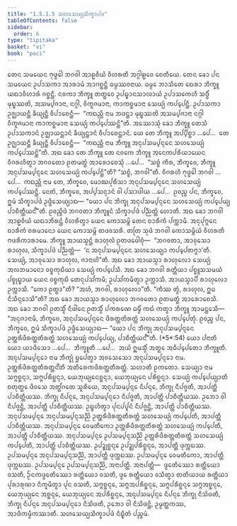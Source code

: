 ```yaml
---
title: "1.5.1.5 ᩈᩉᩈᩮᨿ᩠ᨿᩈᩥᨠ᩠ᨡᩣᨸᨴ"
tableOfContents: false
sidebar:
  order: 6
type: "tipitaka"
basket: "vi"
book: "paci"
---
```



<DynamicBreadcrumb />

<Division number="49" book="paci">

<Paragraph number="164" book="paci">
ᨲᩮᨶ ᩈᨾᨿᩮᨶ ᨻᩩᨴ᩠ᨵᩮᩤ ᨽᨣᩅᩤ ᩋᩣᩊᩅᩥᨿᩴ ᩅᩥᩉᩁᨲᩥ ᩋᨣ᩠ᨣᩤᩊᩅᩮ ᨧᩮᨲᩥᨿᩮ. ᨲᩮᨶ ᨡᩮᩣ ᨸᨶ ᩈᨾᨿᩮᨶ ᩏᨸᩣᩈᨠᩣ ᩋᩣᩁᩣᨾᩴ ᩋᩣᨣᨧ᩠ᨨᨶ᩠ᨲᩥ ᨵᨾ᩠ᨾᩔᩅᨶᩣᨿ. ᨵᨾ᩠ᨾᩮ ᨽᩣᩈᩥᨲᩮ ᨳᩮᩁᩣ ᨽᩥᨠ᩠ᨡᩪ ᨿᨳᩣᩅᩥᩉᩣᩁᩴ ᨣᨧ᩠ᨨᨶ᩠ᨲᩥ. ᨶᩅᨠᩣ ᨽᩥᨠ᩠ᨡᩪ ᨲᨲ᩠ᨳᩮᩅ ᩏᨸᨭ᩠ᨮᩣᨶᩈᩣᩃᩣᨿᩴ ᩏᨸᩣᩈᨠᩮᩉᩥ ᩈᨴ᩠ᨵᩥᩴ ᨾᩩᨭ᩠ᨮᩔᨲᩦ, ᩋᩈᨾ᩠ᨸᨩᩣᨶᩣ, ᨶᨣ᩠ᨣᩤ, ᩅᩥᨠᩪᨩᨾᩣᨶᩣ, ᨠᩣᨠᨧ᩠ᨨᨾᩣᨶᩣ ᩈᩮᨿ᩠ᨿᩴ ᨠᨸ᩠ᨸᩮᨶ᩠ᨲᩥ. ᩏᨸᩣᩈᨠᩣ ᩏᨩ᩠ᨫᩣᨿᨶ᩠ᨲᩥ ᨡᩥᨿ᩠ᨿᨶ᩠ᨲᩥ ᩅᩥᨸᩣᨧᩮᨶ᩠ᨲᩥ—  “ᨠᨳᨬ᩠ᩉᩥ ᨶᩣᨾ ᨽᨴᨶ᩠ᨲᩣ ᨾᩩᨭ᩠ᨮᩔᨲᩦ ᩋᩈᨾ᩠ᨸᨩᩣᨶᩣ ᨶᨣ᩠ᨣᩤ ᩅᩥᨠᩪᨩᨾᩣᨶᩣ ᨠᩣᨠᨧ᩠ᨨᨾᩣᨶᩣ ᩈᩮᨿ᩠ᨿᩴ ᨠᨸ᩠ᨸᩮᩔᨶ᩠ᨲᩦ”ᨲᩥ.
</Paragraph>

<Paragraph number="165" book="paci">
ᩋᩔᩮᩣᩈᩩᩴ ᨡᩮᩣ ᨽᩥᨠ᩠ᨡᩪ ᨲᩮᩈᩴ ᩏᨸᩣᩈᨠᩣᨶᩴ ᩏᨩ᩠ᨫᩣᨿᨶ᩠ᨲᩣᨶᩴ ᨡᩥᨿ᩠ᨿᨶ᩠ᨲᩣᨶᩴ ᩅᩥᨸᩣᨧᩮᨶ᩠ᨲᩣᨶᩴ. ᨿᩮ ᨲᩮ ᨽᩥᨠ᩠ᨡᩪ ᩋᨸ᩠ᨸᩥᨧ᩠ᨨᩣ …ᨸᩮ…  ᨲᩮ ᩏᨩ᩠ᨫᩣᨿᨶ᩠ᨲᩥ ᨡᩥᨿ᩠ᨿᨶ᩠ᨲᩥ ᩅᩥᨸᩣᨧᩮᨶ᩠ᨲᩥ—  “ᨠᨳᨬ᩠ᩉᩥ ᨶᩣᨾ ᨽᩥᨠ᩠ᨡᩪ ᩋᨶᩩᨸᩈᨾ᩠ᨸᨶ᩠ᨶᩮᨶ ᩈᩉᩈᩮᨿ᩠ᨿᩴ ᨠᨸ᩠ᨸᩮᩔᨶ᩠ᨲᩦ”ᨲᩥ.
</Paragraph>

<Paragraph number="166" book="paci">
ᩋᨳ ᨡᩮᩣ ᨲᩮ ᨽᩥᨠ᩠ᨡᩪ ᨲᩮ ᨶᩅᨠᩮ ᨽᩥᨠ᩠ᨡᩪ ᩋᨶᩮᨠᨸᩁᩥᨿᩣᨿᩮᨶ ᩅᩥᨣᩁᩉᩥᨲ᩠ᩅᩣ ᨽᨣᩅᨲᩮᩣ ᩑᨲᨾᨲ᩠ᨳᩴ ᩋᩣᩁᩮᩣᨧᩮᩈᩩᩴ …ᨸᩮ…  “ᩈᨧ᩠ᨧᩴ ᨠᩥᩁ, ᨽᩥᨠ᩠ᨡᩅᩮ, ᨽᩥᨠ᩠ᨡᩪ ᩋᨶᩩᨸᩈᨾ᩠ᨸᨶ᩠ᨶᩮᨶ ᩈᩉᩈᩮᨿ᩠ᨿᩴ ᨠᨸ᩠ᨸᩮᨶ᩠ᨲᩦ”ᨲᩥ? “ᩈᨧ᩠ᨧᩴ, ᨽᨣᩅᩤ”ᨲᩥ. ᩅᩥᨣᩁᩉᩥ ᨻᩩᨴ᩠ᨵᩮᩤ ᨽᨣᩅᩤ …ᨸᩮ…  ᨠᨳᨬ᩠ᩉᩥ ᨶᩣᨾ ᨲᩮ, ᨽᩥᨠ᩠ᨡᩅᩮ, ᨾᩮᩣᨥᨸᩩᩁᩥᩈᩣ ᩋᨶᩩᨸᩈᨾ᩠ᨸᨶ᩠ᨶᩮᨶ ᩈᩉᩈᩮᨿ᩠ᨿᩴ ᨠᨸ᩠ᨸᩮᩔᨶ᩠ᨲᩥ. ᨶᩮᨲᩴ, ᨽᩥᨠ᩠ᨡᩅᩮ, ᩋᨸ᩠ᨸᩈᨶ᩠ᨶᩣᨶᩴ ᩅᩤ ᨸᩈᩣᨴᩤᨿ …ᨸᩮ…  ᩑᩅᨬ᩠ᨧ ᨸᨶ, ᨽᩥᨠ᩠ᨡᩅᩮ, ᩍᨾᩴ ᩈᩥᨠ᩠ᨡᩣᨸᨴᩴ ᩏᨴ᩠ᨴᩥᩈᩮᨿ᩠ᨿᩣᨳ—
</Paragraph>

<Paragraph number="167" book="paci">
<Emphasis>“ᨿᩮᩣ ᨸᨶ ᨽᩥᨠ᩠ᨡᩩ ᩋᨶᩩᨸᩈᨾ᩠ᨸᨶ᩠ᨶᩮᨶ ᩈᩉᩈᩮᨿ᩠ᨿᩴ ᨠᨸ᩠ᨸᩮᨿ᩠ᨿ ᨸᩣᨧᩥᨲ᩠ᨲᩥᨿᨶ᩺”</Emphasis>ᨲᩥ.
</Paragraph>

<Paragraph number="168" book="paci">
ᩑᩅᨬ᩠ᨧᩥᨴᩴ ᨽᨣᩅᨲᩣ ᨽᩥᨠ᩠ᨡᩪᨶᩴ ᩈᩥᨠ᩠ᨡᩣᨸᨴᩴ ᨸᨬ᩠ᨬᨲ᩠ᨲᩴ ᩉᩮᩣᨲᩥ.
</Paragraph>

</Division>
<Division number="50" book="paci">

<Paragraph number="169" book="paci">
ᩋᨳ ᨡᩮᩣ ᨽᨣᩅᩤ ᩋᩣᩊᩅᩥᨿᩴ ᨿᨳᩣᨽᩥᩁᨶ᩠ᨲᩴ ᩅᩥᩉᩁᩥᨲ᩠ᩅᩣ ᨿᩮᨶ ᨠᩮᩣᩈᨾ᩠ᨻᩦ ᨲᩮᨶ ᨧᩣᩁᩥᨠᩴ ᨸᨠ᩠ᨠᩣᨾᩥ. ᩋᨶᩩᨸᩩᨻ᩠ᨻᩮᨶ ᨧᩣᩁᩥᨠᩴ ᨧᩁᨾᩣᨶᩮᩣ ᨿᩮᨶ ᨠᩮᩣᩈᨾ᩠ᨻᩦ ᨲᨴᩅᩈᩁᩥ. ᨲᨲᩕ ᩈᩩᨴᩴ ᨽᨣᩅᩤ ᨠᩮᩣᩈᨾ᩠ᨻᩥᨿᩴ ᩅᩥᩉᩁᨲᩥ ᨻᨴᩁᩥᨠᩣᩁᩣᨾᩮ. ᨽᩥᨠ᩠ᨡᩪ ᩋᩣᨿᩈ᩠ᨾᨶ᩠ᨲᩴ ᩁᩣᩉᩩᩃᩴ ᩑᨲᨴᩅᩮᩤᨧᩩᩴ—  “ᨽᨣᩅᨲᩣ, ᩋᩣᩅᩩᩈᩮᩣ ᩁᩣᩉᩩᩃ, ᩈᩥᨠ᩠ᨡᩣᨸᨴᩴ ᨸᨬ᩠ᨬᨲ᩠ᨲᩴ—  ‘ᨶ ᩋᨶᩩᨸᩈᨾ᩠ᨸᨶ᩠ᨶᩮᨶ ᩈᩉᩈᩮᨿ᩠ᨿᩣ ᨠᨸ᩠ᨸᩮᨲᨻ᩠ᨻᩣ’ᨲᩥ. ᩈᩮᨿ᩠ᨿᩴ, ᩋᩣᩅᩩᩈᩮᩣ ᩁᩣᩉᩩᩃ, ᨩᩣᨶᩣᩉᩦ”ᨲᩥ. ᩋᨳ ᨡᩮᩣ ᩋᩣᨿᩈ᩠ᨾᩣ ᩁᩣᩉᩩᩃᩮᩣ ᩈᩮᨿ᩠ᨿᩴ ᩋᩃᨽᨾᩣᨶᩮᩣ ᩅᨧ᩠ᨧᨠᩩᨭᩥᨿᩣ ᩈᩮᨿ᩠ᨿᩴ ᨠᨸ᩠ᨸᩮᩈᩥ. ᩋᨳ ᨡᩮᩣ ᨽᨣᩅᩤ ᩁᨲ᩠ᨲᩥᨿᩣ ᨸᨧ᩠ᨧᩪᩈᩈᨾᨿᩴ ᨸᨧ᩠ᨧᩩᨭ᩠ᨮᩣᨿ ᨿᩮᨶ ᩅᨧ᩠ᨧᨠᩩᨭᩥ ᨲᩮᨶᩩᨸᩈᩘᨠᨾᩥ; ᩏᨸᩈᩘᨠᨾᩥᨲ᩠ᩅᩣ ᩏᨠ᩠ᨠᩣᩈᩥ. ᩋᩣᨿᩈ᩠ᨾᩣᨸᩥ ᩁᩣᩉᩩᩃᩮᩣ ᩏᨠ᩠ᨠᩣᩈᩥ. “ᨠᩮᩣ ᩑᨲ᩠ᨳᩣ”ᨲᩥ? “ᩋᩉᩴ, ᨽᨣᩅᩤ, ᩁᩣᩉᩩᩃᩮᩣ”ᨲᩥ. “ᨠᩥᩔ ᨲ᩠ᩅᩴ, ᩁᩣᩉᩩᩃ, ᩍᨵ ᨶᩥᩈᩥᨶ᩠ᨶᩮᩣᩈᩦ”ᨲᩥ?
</Paragraph>

<Paragraph number="170" book="paci">
ᩋᨳ ᨡᩮᩣ ᩋᩣᨿᩈ᩠ᨾᩣ ᩁᩣᩉᩩᩃᩮᩣ ᨽᨣᩅᨲᩮᩣ ᩑᨲᨾᨲ᩠ᨳᩴ ᩋᩣᩁᩮᩣᨧᩮᩈᩥ. ᩋᨳ ᨡᩮᩣ ᨽᨣᩅᩤ ᩑᨲᩈ᩠ᨾᩥᩴ ᨶᩥᨴᩤᨶᩮ ᩑᨲᩈ᩠ᨾᩥᩴ ᨸᨠᩁᨱᩮ ᨵᨾ᩠ᨾᩥᩴ ᨠᨳᩴ ᨠᨲ᩠ᩅᩣ ᨽᩥᨠ᩠ᨡᩪ ᩋᩣᨾᨶ᩠ᨲᩮᩈᩥ—  “ᩋᨶᩩᨩᩣᨶᩣᨾᩥ, ᨽᩥᨠ᩠ᨡᩅᩮ, ᩋᨶᩩᨸᩈᨾ᩠ᨸᨶ᩠ᨶᩮᨶ ᨴᩥᩁᨲ᩠ᨲᨲᩥᩁᨲ᩠ᨲᩴ ᩈᩉᩈᩮᨿ᩠ᨿᩴ ᨠᨸ᩠ᨸᩮᨲᩩᩴ. ᩑᩅᨬ᩠ᨧ ᨸᨶ, ᨽᩥᨠ᩠ᨡᩅᩮ, ᩍᨾᩴ ᩈᩥᨠ᩠ᨡᩣᨸᨴᩴ ᩏᨴ᩠ᨴᩥᩈᩮᨿ᩠ᨿᩣᨳ—
</Paragraph>

</Division>
<Division number="51" book="paci">

<Paragraph number="171" book="paci">
<Emphasis>“ᨿᩮᩣ ᨸᨶ ᨽᩥᨠ᩠ᨡᩩ ᩋᨶᩩᨸᩈᨾ᩠ᨸᨶ᩠ᨶᩮᨶ ᩏᨲ᩠ᨲᩁᩥᨴᩥᩁᨲ᩠ᨲᨲᩥᩁᨲ᩠ᨲᩴ ᩈᩉᩈᩮᨿ᩠ᨿᩴ ᨠᨸ᩠ᨸᩮᨿ᩠ᨿ, ᨸᩣᨧᩥᨲ᩠ᨲᩥᨿᨶ᩺”</Emphasis>ᨲᩥ. (*5*:<Emphasis>54</Emphasis>)
</Paragraph>

</Division>
<Division number="52" book="paci">

<Paragraph number="172" book="paci">
<Emphasis>ᨿᩮᩣ ᨸᨶᩣ</Emphasis>ᨲᩥ ᨿᩮᩣ ᨿᩣᨴᩥᩈᩮᩣ …ᨸᩮ…  <Emphasis>ᨽᩥᨠ᩠ᨡᩪ</Emphasis>ᨲᩥ …ᨸᩮ…  ᩋᨿᩴ ᩍᨾᩈ᩠ᨾᩥᩴ ᩋᨲ᩠ᨳᩮ ᩋᨵᩥᨸ᩠ᨸᩮᨲᩮᩣ ᨽᩥᨠ᩠ᨡᩪᨲᩥ.
</Paragraph>

<Paragraph number="173" book="paci">
<Emphasis>ᩋᨶᩩᨸᩈᨾ᩠ᨸᨶ᩠ᨶᩮᩣ</Emphasis> ᨶᩣᨾ ᨽᩥᨠ᩠ᨡᩩᩴ ᨮᨸᩮᨲ᩠ᩅᩣ ᩋᩅᩈᩮᩈᩮᩣ ᩋᨶᩩᨸᩈᨾ᩠ᨸᨶ᩠ᨶᩮᩣ ᨶᩣᨾ.
</Paragraph>

<Paragraph number="174" book="paci">
<Emphasis>ᩏᨲ᩠ᨲᩁᩥᨴᩥᩁᨲ᩠ᨲᨲᩥᩁᨲ᩠ᨲᨶ᩺</Emphasis>ᨲᩥ ᩋᨲᩥᩁᩮᨠᨴᩥᩁᨲ᩠ᨲᨲᩥᩁᨲ᩠ᨲᩴ.
</Paragraph>

<Paragraph number="175" book="paci">
<Emphasis>ᩈᩉᩣ</Emphasis>ᨲᩥ ᩑᨠᨲᩮᩣ.
</Paragraph>

<Paragraph number="176" book="paci">
<Emphasis>ᩈᩮᨿ᩠ᨿᩣ</Emphasis> ᨶᩣᨾ ᩈᨻ᩠ᨻᨧ᩠ᨨᨶ᩠ᨶᩣ, ᩈᨻ᩠ᨻᨸᩁᩥᨧ᩠ᨨᨶ᩠ᨶᩣ, ᨿᩮᨽᩩᨿ᩠ᨿᩮᨶᨧ᩠ᨨᨶ᩠ᨶᩣ, ᨿᩮᨽᩩᨿ᩠ᨿᩮᨶ ᨸᩁᩥᨧ᩠ᨨᨶ᩠ᨶᩣ.
</Paragraph>

<Paragraph number="177" book="paci">
<Emphasis>ᩈᩮᨿ᩠ᨿᩴ ᨠᨸ᩠ᨸᩮᨿ᩠ᨿᩣ</Emphasis>ᨲᩥ ᨧᨲᩩᨲ᩠ᨳᩮ ᨴᩥᩅᩈᩮ ᩋᨲ᩠ᨳᩘᨣᨲᩮ ᩈᩪᩁᩥᨿᩮ, ᩋᨶᩩᨸᩈᨾ᩠ᨸᨶ᩠ᨶᩮ ᨶᩥᨸᨶ᩠ᨶᩮ, ᨽᩥᨠ᩠ᨡᩩ ᨶᩥᨸᨩ᩠ᨩᨲᩥ, ᩋᩣᨸᨲ᩠ᨲᩥ ᨸᩣᨧᩥᨲ᩠ᨲᩥᨿᩔ. ᨽᩥᨠ᩠ᨡᩩ ᨶᩥᨸᨶ᩠ᨶᩮ, ᩋᨶᩩᨸᩈᨾ᩠ᨸᨶ᩠ᨶᩮᩣ ᨶᩥᨸᨩ᩠ᨩᨲᩥ, ᩋᩣᨸᨲ᩠ᨲᩥ ᨸᩣᨧᩥᨲ᩠ᨲᩥᨿᩔ. ᩏᨽᩮᩣ ᩅᩤ ᨶᩥᨸᨩ᩠ᨩᨶ᩠ᨲᩥ, ᩋᩣᨸᨲ᩠ᨲᩥ ᨸᩣᨧᩥᨲ᩠ᨲᩥᨿᩔ. ᩏᨭ᩠ᨮᩉᩥᨲ᩠ᩅᩣ ᨸᩩᨶᨸ᩠ᨸᩩᨶᩴ ᨶᩥᨸᨩ᩠ᨩᨶ᩠ᨲᩥ, ᩋᩣᨸᨲ᩠ᨲᩥ ᨸᩣᨧᩥᨲ᩠ᨲᩥᨿᩔ.
</Paragraph>

</Division>
<Division number="53" book="paci">

<Paragraph number="178" book="paci">
ᩋᨶᩩᨸᩈᨾ᩠ᨸᨶ᩠ᨶᩮ ᩋᨶᩩᨸᩈᨾ᩠ᨸᨶ᩠ᨶᩈᨬ᩠ᨬᩦ ᩏᨲ᩠ᨲᩁᩥᨴᩥᩁᨲ᩠ᨲᨲᩥᩁᨲ᩠ᨲᩴ ᩈᩉᩈᩮᨿ᩠ᨿᩴ ᨠᨸ᩠ᨸᩮᨲᩥ, ᩋᩣᨸᨲ᩠ᨲᩥ ᨸᩣᨧᩥᨲ᩠ᨲᩥᨿᩔ. ᩋᨶᩩᨸᩈᨾ᩠ᨸᨶ᩠ᨶᩮ ᩅᩮᨾᨲᩥᨠᩮᩣ ᩏᨲ᩠ᨲᩁᩥᨴᩥᩁᨲ᩠ᨲᨲᩥᩁᨲ᩠ᨲᩴ ᩈᩉᩈᩮᨿ᩠ᨿᩴ ᨠᨸ᩠ᨸᩮᨲᩥ, ᩋᩣᨸᨲ᩠ᨲᩥ ᨸᩣᨧᩥᨲ᩠ᨲᩥᨿᩔ. ᩋᨶᩩᨸᩈᨾ᩠ᨸᨶ᩠ᨶᩮ ᩏᨸᩈᨾ᩠ᨸᨶ᩠ᨶᩈᨬ᩠ᨬᩦ ᩏᨲ᩠ᨲᩁᩥᨴᩥᩁᨲ᩠ᨲᨲᩥᩁᨲ᩠ᨲᩴ ᩈᩉᩈᩮᨿ᩠ᨿᩴ ᨠᨸ᩠ᨸᩮᨲᩥ, ᩋᩣᨸᨲ᩠ᨲᩥ ᨸᩣᨧᩥᨲ᩠ᨲᩥᨿᩔ.
</Paragraph>

<Paragraph number="179" book="paci">
ᩏᨸᨯ᩠ᨰᨧ᩠ᨨᨶ᩠ᨶᩮ ᩏᨸᨯ᩠ᨰᨸᩁᩥᨧ᩠ᨨᨶ᩠ᨶᩮ, ᩋᩣᨸᨲ᩠ᨲᩥ ᨴᩩᨠ᩠ᨠᨭᩔ. ᩏᨸᩈᨾ᩠ᨸᨶ᩠ᨶᩮ ᩋᨶᩩᨸᩈᨾ᩠ᨸᨶ᩠ᨶᩈᨬ᩠ᨬᩦ, ᩋᩣᨸᨲ᩠ᨲᩥ ᨴᩩᨠ᩠ᨠᨭᩔ. ᩏᨸᩈᨾ᩠ᨸᨶ᩠ᨶᩮ ᩅᩮᨾᨲᩥᨠᩮᩣ, ᩋᩣᨸᨲ᩠ᨲᩥ ᨴᩩᨠ᩠ᨠᨭᩔ. ᩏᨸᩈᨾ᩠ᨸᨶ᩠ᨶᩮ ᩏᨸᩈᨾ᩠ᨸᨶ᩠ᨶᩈᨬ᩠ᨬᩦ, ᩋᨶᩣᨸᨲ᩠ᨲᩥ.
</Paragraph>

</Division>
<Division number="54" book="paci">

<Paragraph number="180" book="paci">
ᩋᨶᩣᨸᨲ᩠ᨲᩥ—  ᨴ᩠ᩅᩮᨲᩥᩔᩮᩣ ᩁᨲ᩠ᨲᩥᨿᩮᩣ ᩅᩈᨲᩥ, ᩐᨶᨠᨴ᩠ᩅᩮᨲᩥᩔᩮᩣ ᩁᨲ᩠ᨲᩥᨿᩮᩣ ᩅᩈᨲᩥ, ᨴ᩠ᩅᩮ ᩁᨲ᩠ᨲᩥᨿᩮᩣ ᩅᩈᩥᨲ᩠ᩅᩣ ᨲᨲᩥᨿᩣᨿ ᩁᨲ᩠ᨲᩥᨿᩣ ᨸᩩᩁᩣᩁᩩᨱᩣ ᨶᩥᨠ᩠ᨡᨾᩥᨲ᩠ᩅᩣ ᨸᩩᨶ ᩅᩈᨲᩥ, ᩈᨻ᩠ᨻᨧ᩠ᨨᨶ᩠ᨶᩮ, ᩈᨻ᩠ᨻᩋᨸᩁᩥᨧ᩠ᨨᨶ᩠ᨶᩮ, ᩈᨻ᩠ᨻᨸᩁᩥᨧ᩠ᨨᨶ᩠ᨶᩮ ᩈᨻ᩠ᨻᩋᨧ᩠ᨨᨶ᩠ᨶᩮ, ᨿᩮᨽᩩᨿ᩠ᨿᩮᨶ ᩋᨧ᩠ᨨᨶ᩠ᨶᩮ, ᨿᩮᨽᩩᨿ᩠ᨿᩮᨶ ᩋᨸᩁᩥᨧ᩠ᨨᨶ᩠ᨶᩮ, ᩋᨶᩩᨸᩈᨾ᩠ᨸᨶ᩠ᨶᩮ ᨶᩥᨸᨶ᩠ᨶᩮ ᨽᩥᨠ᩠ᨡᩩ ᨶᩥᩈᩦᨴᨲᩥ, ᨽᩥᨠ᩠ᨡᩩ ᨶᩥᨸᨶ᩠ᨶᩮ ᩋᨶᩩᨸᩈᨾ᩠ᨸᨶ᩠ᨶᩮᩣ ᨶᩥᩈᩦᨴᨲᩥ, ᩏᨽᩮᩣ ᩅᩤ ᨶᩥᩈᩦᨴᨶ᩠ᨲᩥ, ᩏᨾ᩠ᨾᨲ᩠ᨲᨠᩔ, ᩋᩣᨴᩥᨠᨾ᩠ᨾᩥᨠᩔᩣᨲᩥ.

</Paragraph>
</Division>

<Paragraph number="181" type="center" book="paci">
ᩈᩉᩈᩮᨿ᩠ᨿᩈᩥᨠ᩠ᨡᩣᨸᨴᩴ ᨶᩥᨭ᩠ᨮᩥᨲᩴ ᨸᨬ᩠ᨧᨾᩴ.
</Paragraph>